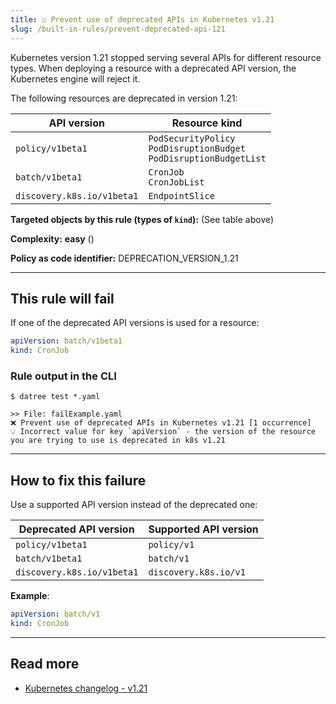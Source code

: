 ```yaml
---
title: ☑️ Prevent use of deprecated APIs in Kubernetes v1.21
slug: /built-in-rules/prevent-deprecated-api-121
---
```



Kubernetes version 1.21 stopped serving several APIs for different resource types. When deploying a resource with a deprecated API version, the Kubernetes engine will reject it.

The following resources are deprecated in version 1.21:

| API version | Resource kind |
|-------------|---------------|
| `policy/v1beta1` | `PodSecurityPolicy`<br/>`PodDisruptionBudget`<br/>`PodDisruptionBudgetList` |
| `batch/v1beta1` | `CronJob`<br/>`CronJobList` |
| `discovery.k8s.io/v1beta1` | `EndpointSlice` |

**Targeted objects by this rule (types of **`kind`**):** (See table above)

**Complexity:** **easy** (<Complexity/>)

**Policy as code identifier:** DEPRECATION_VERSION_1.21

---

## This rule will fail

If one of the deprecated API versions is used for a resource:

```yaml
apiVersion: batch/v1beta1
kind: CronJob
```

### Rule output in the CLI

```terminal
$ datree test *.yaml

>> File: failExample.yaml
❌ Prevent use of deprecated APIs in Kubernetes v1.21 [1 occurrence]
💡 Incorrect value for key `apiVersion` - the version of the resource you are trying to use is deprecated in k8s v1.21
```

---

## How to fix this failure

Use a supported API version instead of the deprecated one:

| Deprecated API version | Supported API version |
|-------------|---------------|
| `policy/v1beta1` | `policy/v1` |
| `batch/v1beta1` | `batch/v1` |
| `discovery.k8s.io/v1beta1` | `discovery.k8s.io/v1` |

**Example**:  

```yaml
apiVersion: batch/v1
kind: CronJob
```

---

## Read more

- [Kubernetes changelog - v1.21](https://github.com/kubernetes/kubernetes/blob/master/CHANGELOG/CHANGELOG-1.21.md#deprecations-and-removals)
